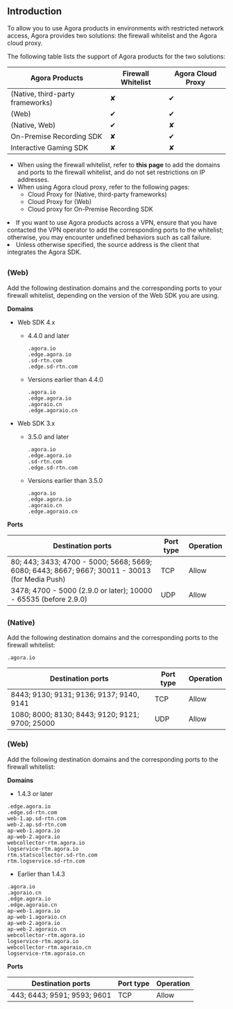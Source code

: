 ## Introduction

To allow you to use Agora products in environments with restricted network access, Agora provides two solutions: the firewall whitelist and the Agora cloud proxy.

The following table lists the support of Agora products for the two solutions:

|Agora Products| Firewall Whitelist|Agora Cloud Proxy|
|---------|-------------------|------------------|
|<Vg k="VSDK" /> (Native, third-party frameworks) | ✘ | ✔ |
|<Vg k="VSDK" /> (Web) | ✔ | ✔|
|<Vg k="MESS_SDK" /> (Native, Web)| ✔ | ✘ |
|On-Premise Recording SDK| ✘ | ✔ |
|Interactive Gaming SDK | ✘ | ✘ |

- When using the firewall whitelist, refer to **this page** to add the domains and ports to the firewall whitelist, and do not set restrictions on IP addresses.
- When using Agora cloud proxy, refer to the following pages:
    - <Link to="../basic-features/use-cloud-proxy?platform=android">Cloud Proxy for <Vg k="VSDK" /> (Native, third-party frameworks)</Link>
    - <Link to="../basic-features/use-cloud-proxy?platform=web">Cloud Proxy for <Vg k="VSDK" /> (Web)</Link>
    - <Link to="/on-premise-recording/develop/cloud-proxy?platform=linux-cpp">Cloud proxy for On-Premise Recording SDK</Link>

<div class="alert note"><li>If you want to use Agora products across a VPN, ensure that you have contacted the VPN operator to add the corresponding ports to the whitelist; otherwise, you may encounter undefined behaviors such as call failure. </li><li>Unless otherwise specified, the source address is the client that integrates the Agora SDK. </li></div>

## <Vg k="VSDK" />

### <Vg k="VSDK" /> (Web)

Add the following destination domains and the corresponding ports to your firewall whitelist, depending on the version of the Web SDK you are using.

**Domains**

- Web SDK 4.x

  - 4.4.0 and later

    ```
    .agora.io
    .edge.agora.io
    .sd-rtn.com
    .edge.sd-rtn.com
    ```

  - Versions earlier than 4.4.0

    ```
    .agora.io
    .edge.agora.io
    .agoraio.cn
    .edge.agoraio.cn
    ```

- Web SDK 3.x

  - 3.5.0 and later

    ```
    .agora.io
    .edge.agora.io
    .sd-rtn.com
    .edge.sd-rtn.com
    ```

  - Versions earlier than 3.5.0

    ```
    .agora.io
    .edge.agora.io
    .agoraio.cn
    .edge.agoraio.cn
    ```

**Ports**

| Destination ports | Port type | Operation |
| ---------- | ------------------------------------------------ | -----------------|
| 80; 443; 3433; 4700 - 5000; 5668; 5669; 6080; 6443; 8667; 9667; 30011 - 30013 (for Media Push)| TCP              |  Allow |
| 3478; 4700 - 5000 (2.9.0 or later); 10000 - 65535 (before 2.9.0)   |  UDP  | Allow |

## <Vg k="MESS_SDK" />

### <Vg k="MESS_SDK" /> (Native)

Add the following destination domains and the corresponding ports to the firewall whitelist:

```
.agora.io
```

| Destination ports | Port type | Operation |
| ---------- | ------------------------------------------------ | -----------------|
| 8443; 9130; 9131; 9136; 9137; 9140, 9141	    | TCP              |  Allow |
| 1080; 8000; 8130; 8443; 9120; 9121; 9700; 25000	   |  UDP  | Allow |

### <Vg k="MESS_SDK" /> (Web)

Add the following destination domains and the corresponding ports to the firewall whitelist:

**Domains**

- 1.4.3 or later

```
.edge.agora.io
.edge.sd-rtn.com
web-1.ap.sd-rtn.com
web-2.ap.sd-rtn.com
ap-web-1.agora.io
ap-web-2.agora.io
webcollector-rtm.agora.io
logservice-rtm.agora.io
rtm.statscollector.sd-rtn.com
rtm.logservice.sd-rtn.com
```
- Earlier than 1.4.3

```
.agora.io
.agoraio.cn
.edge.agora.io
.edge.agoraio.cn
ap-web-1.agora.io
ap-web-1.agoraio.cn
ap-web-2.agora.io
ap-web-2.agoraio.cn
webcollector-rtm.agora.io
logservice-rtm.agora.io
webcollector-rtm.agoraio.cn
logservice-rtm.agoraio.cn
```

**Ports**

| Destination ports | Port type | Operation |
| ---------- | ------------------------------------------------ | -----------------|
| 443; 6443; 9591; 9593; 9601	    | TCP              |  Allow |